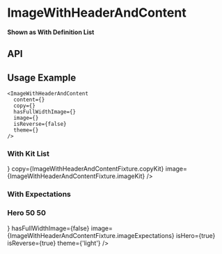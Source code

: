 
<Meta
  title="Components/ImageWithHeaderAndContent"
  component={ImageWithHeaderAndContent}
  decorators={[withKnobs]}
/>

# ImageWithHeaderAndContent

**Shown as With Definition List**

<Preview>
  <Story name="Base component">
    <ImageWithHeaderAndContent
      backgroundColor={text('backgroundColor', '')}
      copy={{
        description: text(
          'description',
          ImageWithHeaderAndContentFixture.copy.description,
        ),
        eyebrow: text('eyebrow', ImageWithHeaderAndContentFixture.copy.eyebrow),
        heading: text('heading', ImageWithHeaderAndContentFixture.copy.heading),
        subHeading: text(
          'subHeading',
          ImageWithHeaderAndContentFixture.copy.subHeading,
        ),
      }}
      hasFullWidthImage={boolean('hasFullWidthImage', false)}
      image={ImageWithHeaderAndContentFixture.imageExpectations}
      isReverse={boolean('iReverse', false)}
      theme={select('theme', ['dark', 'light'], 'dark')}
    />
  </Story>
</Preview>

## API

<Props of={ImageWithHeaderAndContent} />

## Usage Example

```
<ImageWithHeaderAndContent
  content={}
  copy={}
  hasFullWidthImage={}
  image={}
  isReverse={false}
  theme={}
/>
```

### With Kit List

<Preview>
  <Story name="With Kit List">
    <ImageWithHeaderAndContent
      content={<KitList items={ImageWithHeaderAndContentFixture.kitList} />}
      copy={ImageWithHeaderAndContentFixture.copyKit}
      image={ImageWithHeaderAndContentFixture.imageKit}
    />
  </Story>
</Preview>

### With Expectations

<Preview>
  <Story name="With Expectations">
    <ImageWithHeaderAndContent
      copy={ImageWithHeaderAndContentFixture.copyExpectations}
      image={ImageWithHeaderAndContentFixture.imageExpectations}
      isReverse={true}
    />
  </Story>
</Preview>

### Hero 50 50

<Preview>
  <Story name="Hero 50 50">
    <ImageWithHeaderAndContent
      backgroundColor={text('backgroundColor', '#222e56')}
      copy={{
        description: text(
          'description',
          ImageWithHeaderAndContentFixture.copy.description,
        ),
        eyebrow: text('eyebrow', 'Hero 50 50 eyebrow'),
        heading: text('heading', 'Hero 50 50 heading'),
      }}
      content={
        <Fragment>
          <SubNav links={SubNavFixture.links} theme={'light'} />
          <LinkButtonGroup
            link={{
              text: 'About Aesop',
              url: 'http://aesop.com',
              style: 'Internal No Icon Button Link',
            }}
            secondaryLink={{
              text: 'Read more',
              url: 'http://aesop.com',
              style: 'External No Icon Button Link',
            }}
            theme={'light'}
          />
        </Fragment>
      }
      hasFullWidthImage={false}
      image={ImageWithHeaderAndContentFixture.imageExpectations}
      isHero={true}
      isReverse={true}
      theme={'light'}
    />
  </Story>
</Preview>
